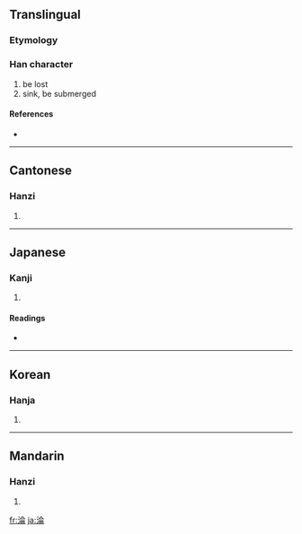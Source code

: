 {{also|沦}}
==Translingual==

===Etymology===
{{Han compound|水|侖|t1=water|c1=s|c2=p|ls=psc}}

===Han character===
{{Han char|rn=85|rad=水|as=08|sn=11|four=3812<sub>7</sub>|canj=水人一月 (EOMB)}}

# be lost
# sink, be submerged

====References====
* {{Han ref|kx=0631.060|dkj=17675|dj=1033.100|hdz=31653.050|uh=6DEA|ud=28138|bh=B25F|bd=45663}}

----

==Cantonese==

===Hanzi===
{{yue-hanzi|jyut=|y=leun4}}

# {{defn|Cantonese}}

----

==Japanese==

===Kanji===
{{ja-kanji|grade=|rs=水08}}

# {{defn|Japanese}}

====Readings====
* {{ja-readings|on=[[りん]] (rin), [[ろん]] (ron)|kun=[[しずむ]] (shizumu)}}

----

==Korean==

===Hanja===
{{ko-hanja|hangeul=륜>윤, 논|eumhun=|rv=ryun>yun, non|mr=ryun>yun, non|y=lyun>yun, non}}

# {{defn|Korean}}

----

==Mandarin==

===Hanzi===
{{cmn-hanzi|sim=沦|pin=[[lún]] ([[lun2]])|wg=lun<sup>2</sup>}}

# {{defn|Mandarin}}

[[fr:淪]]
[[ja:淪]]
